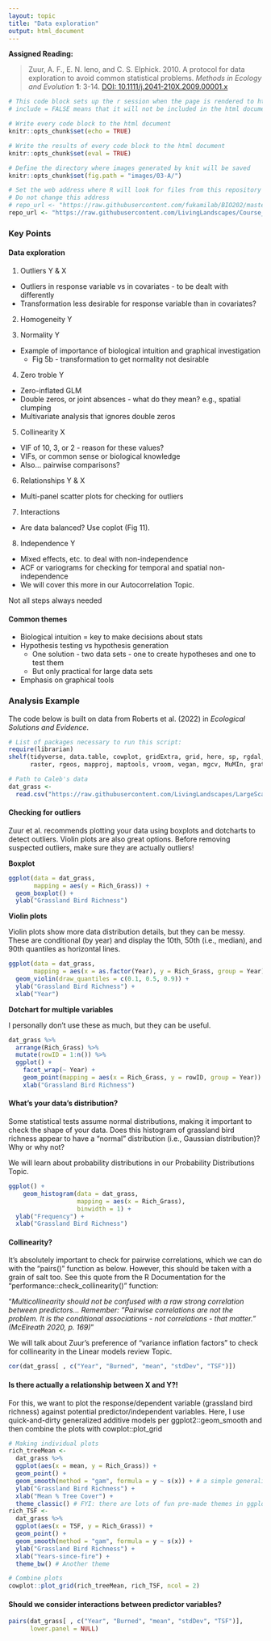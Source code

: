 ```yaml
---
layout: topic
title: "Data exploration"
output: html_document
---
```


**Assigned Reading:**

> Zuur, A. F., E. N. Ieno, and C. S. Elphick. 2010. A protocol for data exploration to avoid common statistical problems. *Methods in Ecology and Evolution* **1**: 3-14.  [DOI: 10.1111/j.2041-210X.2009.00001.x](https://dx.doi.org/10.1111/j.2041-210X.2009.00001.x)


```r
# This code block sets up the r session when the page is rendered to html
# include = FALSE means that it will not be included in the html document

# Write every code block to the html document 
knitr::opts_chunk$set(echo = TRUE)

# Write the results of every code block to the html document 
knitr::opts_chunk$set(eval = TRUE)

# Define the directory where images generated by knit will be saved
knitr::opts_chunk$set(fig.path = "images/03-A/")

# Set the web address where R will look for files from this repository
# Do not change this address
# repo_url <- "https://raw.githubusercontent.com/fukamilab/BIO202/master/"
repo_url <- "https://raw.githubusercontent.com/LivingLandscapes/Course_EcologicalModeling/master/"
```

### Key Points

#### Data exploration

1. Outliers Y & X
+ Outliers in response variable vs in covariates - to be dealt with differently
+ Transformation less desirable for response variable than in covariates?

2. Homogeneity Y

3. Normality Y
+ Example of importance of biological intuition and graphical investigation
    + Fig 5b - transformation to get normality not desirable

4. Zero troble Y
+ Zero-inflated GLM
+ Double zeros, or joint absences - what do they mean? e.g., spatial clumping
+ Multivariate analysis that ignores double zeros

5. Collinearity X
+ VIF of 10, 3, or 2 - reason for these values?
+ VIFs, or common sense or biological knowledge
+ Also... pairwise comparisons?

6. Relationships Y & X
+ Multi-panel scatter plots for checking for outliers

7. Interactions
+ Are data balanced? Use coplot (Fig 11).

8. Independence Y
+ Mixed effects, etc. to deal with non-independence
+ ACF or variograms for checking for temporal and spatial non-independence
+ We will cover this more in our Autocorrelation Topic.

Not all steps always needed

#### Common themes

+ Biological intuition = key to make decisions about stats
+ Hypothesis testing vs hypothesis generation
    + One solution - two data sets - one to create hypotheses and one to test them
    + But only practical for large data sets
+ Emphasis on graphical tools


### Analysis Example

The code below is built on data from Roberts et al. (2022) in *Ecological Solutions and Evidence*.

```r

# List of packages necessary to run this script:
require(librarian)
shelf(tidyverse, data.table, cowplot, gridExtra, grid, here, sp, rgdal,
      raster, rgeos, mapproj, maptools, vroom, vegan, mgcv, MuMIn, gratia)

# Path to Caleb's data
dat_grass <- 
  read.csv("https://raw.githubusercontent.com/LivingLandscapes/LargeScaleFireRestoresGrasslandBirdRichness/LargeScaleFireRestoresGrasslandBirdRichness/LargeScaleFireRestoresGrasslandBirdRichness_RProj/LoessCanyons_BBS_Data/LoessCanyonsBBS_DataRaw.csv")

```

#### Checking for outliers

Zuur et al. recommends plotting your data using boxplots and dotcharts to detect outliers. Violin plots are also great options. Before removing suspected outliers, make sure they are actually outliers!

**Boxplot**

```r

ggplot(data = dat_grass,
       mapping = aes(y = Rich_Grass)) + 
  geom_boxplot() +
  ylab("Grassland Bird Richness")

```

**Violin plots**

Violin plots show more data distribution details, but they can be messy. These are conditional (by year) and display the 10th, 50th (i.e., median), and 90th quantiles as horizontal lines.

```r

ggplot(data = dat_grass,
       mapping = aes(x = as.factor(Year), y = Rich_Grass, group = Year)) + 
  geom_violin(draw_quantiles = c(0.1, 0.5, 0.9)) +
  ylab("Grassland Bird Richness") + 
  xlab("Year")

```

**Dotchart for multiple variables**

I personally don't use these as much, but they can be useful.

```r

dat_grass %>% 
  arrange(Rich_Grass) %>%
  mutate(rowID = 1:n()) %>%
  ggplot() + 
    facet_wrap(~ Year) + 
    geom_point(mapping = aes(x = Rich_Grass, y = rowID, group = Year)) + 
    xlab("Grassland Bird Richness")

```



#### What's your data's distribution?

Some statistical tests assume normal distributions, making it important to check the shape of your data. Does this histogram of grassland bird richness appear to have a "normal" distribution (i.e., Gaussian distribution)? Why or why not?

We will learn about probability distributions in our Probability Distributions Topic.

```r

ggplot() +
    geom_histogram(data = dat_grass,
                   mapping = aes(x = Rich_Grass),
                   binwidth = 1) + 
  ylab("Frequency") +
  xlab("Grassland Bird Richness")

```

#### Collinearity? 

It's absolutely important to check for pairwise correlations, which we can do with the "pairs()" function as below. However, this should be taken with a grain of salt too. See this quote from the R Documentation for the "performance::check_collinearity()" function:

"*Multicollinearity should not be confused with a raw strong correlation between predictors... Remember: "Pairwise correlations are not the problem. It is the conditional associations - not correlations - that matter." (McElreath 2020, p. 169)*"

We will talk about Zuur's preference of "variance inflation factors" to check for collinearity in the Linear models review Topic.

```r

cor(dat_grass[ , c("Year", "Burned", "mean", "stdDev", "TSF")])

```


#### Is there actually a relationship between X and Y?!

For this, we want to plot the response/dependent variable (grassland bird richness) against potential predictor/independent variables. Here, I use quick-and-dirty generalized additive models per ggplot2::geom_smooth and then combine the plots with cowplot::plot_grid

```r

# Making individual plots
rich_treeMean <- 
  dat_grass %>%
  ggplot(aes(x = mean, y = Rich_Grass)) + 
  geom_point() + 
  geom_smooth(method = "gam", formula = y ~ s(x)) + # a simple generalized additive model!
  ylab("Grassland Bird Richness") + 
  xlab("Mean % Tree Cover") + 
  theme_classic() # FYI: there are lots of fun pre-made themes in ggplot2
rich_TSF <- 
  dat_grass %>%
  ggplot(aes(x = TSF, y = Rich_Grass)) + 
  geom_point() + 
  geom_smooth(method = "gam", formula = y ~ s(x)) +
  ylab("Grassland Bird Richness") + 
  xlab("Years-since-fire") + 
  theme_bw() # Another theme

# Combine plots
cowplot::plot_grid(rich_treeMean, rich_TSF, ncol = 2)

```

#### Should we consider interactions between predictor variables?

```r

pairs(dat_grass[ , c("Year", "Burned", "mean", "stdDev", "TSF")],
      lower.panel = NULL)

```

<!-- *** -->


<!-- ### Discussion Questions -->

<!-- **Q1:** When should you let go of an outlier? -->

<!-- **Q2:** How can you check for independence using multivariate data?  -->

<!-- > "Hence, it is important to check whether there is dependence in the raw data before doing the analysis, and also the residuals afterwards. These checks can be made by plotting the response variable vs. time or spatial coordinates." -->


<!-- **Q3:** _To transform or not to transform? That is the question._ -->

<!-- > "There are three main reasons for a transformation: **to reduce the effect of outliers** (especially in covariates), **to stabilize the variance** and **to linearize relationships**. However, using more advanced techniques like GLS and GAMs, heterogenity and nonlinearity problems can be solved, making transformation less important." -->


<!-- **Q4:** What are some data exploration techniques you have used? -->


<!-- *** -->

<!-- ### After-class follow-up -->

<!-- + beeswarm functions recommended by Anna to look at data distribution: -->

<!-- [ggbeeswarm](https://cran.r-project.org/web/packages/ggbeeswarm/index.html) -->

<!-- [ggbeeswarm vignette](https://cran.r-project.org/web/packages/ggbeeswarm/vignettes/usageExamples.pdf) -->

<!-- [beeswarm](http://www.cbs.dtu.dk/~eklund/beeswarm/) -->

<!-- + O'Hara and Kotze 2010 Do not log-transform count data: -->

<!-- [Publication](http://onlinelibrary.wiley.com/doi/10.1111/j.2041-210X.2010.00021.x/abstract) -->

<!-- [Blog post](https://www.r-bloggers.com/do-not-log-transform-count-data-bitches/) -->


<!-- + Paper Tad mentioned that uses "principal coordinate analysis of a truncated distance matrix" (PCNM) to incorporate spaptial trends in multivariate data: -->

<!-- [Toju et al. 2017](http://web.stanford.edu/~fukamit/toju-et-al-2017-accepted.pdf) -->

<!-- Also, from Sandra: the PCNM (truncated distance matrix) method is discussed starting on page 244 of this book: https://link.springer.com/content/pdf/10.1007%2F978-1-4419-7976-6.pdf -->
